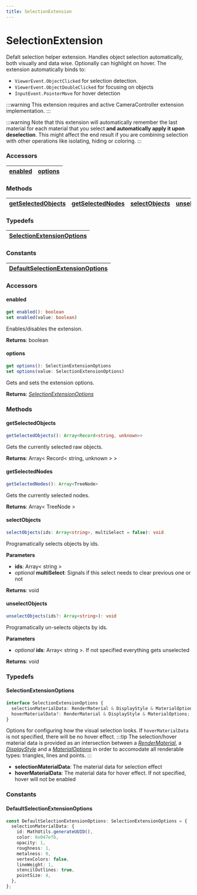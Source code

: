 ```yaml
---
title: SelectionExtension
---
```




# SelectionExtension

Defalt selection helper extension. Handles object selection automatically, both visually and data wise. Optionally can highlight on hover.
The extension automatically binds to:

- `ViewerEvent.ObjectClicked` for selection detection.
- `ViewerEvent.ObjectDoubleClicked` for focusing on objects
- `InputEvent.PointerMove` for hover detection

:::warning
This extension requires and active CameraController extension implementation.
:::

:::warning
Note that this extension will automatically remember the last material for each material that you select **and automatically apply it upon deselection**. This might affect the end result if you are combining selection with other operations like isolating, hiding or coloring.
:::

### <h3>Accessors</h3>

| [enabled](/viewer/selection-extension-api.md#enabled) | [options](/viewer/selection-extension-api.md#options) |
| ----------------------------------------------------- | ----------------------------------------------------- |

### <h3>Methods</h3>

| [getSelectedObjects](/viewer/selection-extension-api.md#getselectedobjects) | [getSelectedNodes](/viewer/selection-extension-api.md#getselectednodes) | [selectObjects](/viewer/selection-extension-api.md#selectobjects) | [unselectObjects](/viewer/selection-extension-api.md#unselectobjects) |
| --------------------------------------------------------------------------- | ---------------------------------------------------------------------- | ----------------------------------------------------------------- | --------------------------------------------------------------------- |

### <h3>Typedefs</h3>

| [SelectionExtensionOptions](/viewer/selection-extension-api.md#selectionextensionoptions) |
| ----------------------------------------------------------------------------------------- |

### <h3>Constants</h3>

| [DefaultSelectionExtensionOptions](/viewer/speckle-renderer-api.md#defaultselectionextensionoptions) |
| ---------------------------------------------------------------------------------------------------- |

### <h3>Accessors</h3>

#### <b>enabled</b>

```typescript
get enabled(): boolean
set enabled(value: boolean)
```

Enables/disables the extension.

**Returns**: boolean

#### <b>options</b>

```typescript
get options(): SelectionExtensionOptions
set options(value: SelectionExtensionOptions)
```

Gets and sets the extension options.

**Returns**: [_SelectionExtensionOptions_](/viewer/selection-extension-api.md#selectionextensionoptions)

### <h3>Methods</h3>

#### <b>getSelectedObjects</b>

```typescript
getSelectedObjects(): Array<Record<string, unknown>>
```

Gets the currently selected raw objects.

**Returns**: Array< Record< string, unknown > >

#### <b>getSelectedNodes</b>

```typescript
getSelectedNodes(): Array<TreeNode>
```

Gets the currently selected nodes.

**Returns**: Array< TreeNode >

#### <b>selectObjects</b>

```typescript
selectObjects(ids: Array<string>, multiSelect = false): void
```

Programatically selects objects by ids.

**Parameters**

- **ids**: Array< string >
- _optional_ **multiSelect**: Signals if this select needs to clear previous one or not

**Returns**: void

#### <b>unselectObjects</b>

```typescript
unselectObjects(ids?: Array<string>): void
```

Programatically un-selects objects by ids.

**Parameters**

- _optional_ **ids**: Array< string >. If not specified everything gets unselected

**Returns**: void

### <h3>Typedefs</h3>

#### <b>SelectionExtensionOptions</b>

```typescript
interface SelectionExtensionOptions {
  selectionMaterialData: RenderMaterial & DisplayStyle & MaterialOptions;
  hoverMaterialData?: RenderMaterial & DisplayStyle & MaterialOptions;
}
```

Options for configuring how the visual selection looks. If `hoverMaterialData` is not specified, there will be no hover effect.
:::tip
The selection/hover material data is provided as an intersection between a [_RenderMaterial_](/viewer/speckle-material-api.md#rendermaterial), a [_DisplayStyle_](/viewer/speckle-material-api.md#displaystyle) and a [_MaterialOptions_](/viewer/speckle-material-api.md#materialoptions) in order to accomodate all renderable types: triangles, lines and points.
:::

- **selectionMaterialData**: The material data for selection effect
- **hoverMaterialData**: The material data for hover effect. If not specified, hover will not be enabled

### <h3>Constants</h3>

#### <b>DefaultSelectionExtensionOptions</b>

```typescript
const DefaultSelectionExtensionOptions: SelectionExtensionOptions = {
  selectionMaterialData: {
    id: MathUtils.generateUUID(),
    color: 0x047efb,
    opacity: 1,
    roughness: 1,
    metalness: 0,
    vertexColors: false,
    lineWeight: 1,
    stencilOutlines: true,
    pointSize: 4,
  },
};
```
